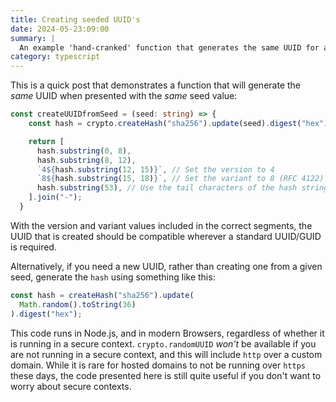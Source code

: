 ```yaml
---
title: Creating seeded UUID's
date: 2024-05-23:09:00
summary: |
  An example 'hand-cranked' function that generates the same UUID for a given seed value.
category: typescript
---
```

This is a quick post that demonstrates a function that will generate the _same_ UUID when presented with the _same_ seed value:

```typescript
const createUUIDfromSeed = (seed: string) => {
    const hash = crypto.createHash("sha256").update(seed).digest("hex");

    return [
      hash.substring(0, 8),
      hash.substring(8, 12),
      `4${hash.substring(12, 15)}`, // Set the version to 4
      `8${hash.substring(15, 18)}`, // Set the variant to 8 (RFC 4122)
      hash.substring(53), // Use the tail characters of the hash string
    ].join("-");
  }
```

With the version and variant values included in the correct segments, the UUID that is created should be compatible
wherever a standard UUID/GUID is required.

Alternatively, if you need a new UUID, rather than creating one from a given seed, generate the `hash` using something
like this:

```typescript
const hash = createHash("sha256").update(
  Math.random().toString(36)
).digest("hex");
```

This code runs in Node.js, and in modern Browsers, regardless of whether it is running in a secure context.
`crypto.randomUUID` _won't_ be available if you are not running in a secure context, and this will include `http` over
a custom domain. While it is rare for hosted domains to not be running over `https` these days, the code presented
here is still quite useful if you don't want to worry about secure contexts.
